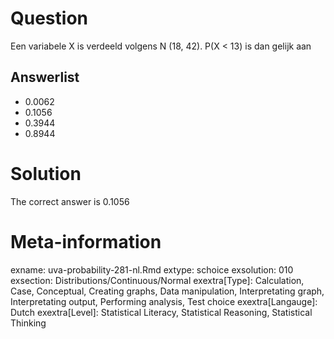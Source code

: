 Question
========

Een variabele X is verdeeld volgens N (18, 42). P(X < 13) is dan gelijk aan

Answerlist
----------
* 0.0062
* 0.1056
* 0.3944
* 0.8944

Solution
========

The correct answer is  0.1056

Meta-information
================
exname: uva-probability-281-nl.Rmd
extype: schoice
exsolution: 010
exsection: Distributions/Continuous/Normal
exextra[Type]: Calculation, Case, Conceptual, Creating graphs, Data manipulation, Interpretating graph, Interpretating output, Performing analysis, Test choice
exextra[Langauge]: Dutch
exextra[Level]: Statistical Literacy, Statistical Reasoning, Statistical Thinking
